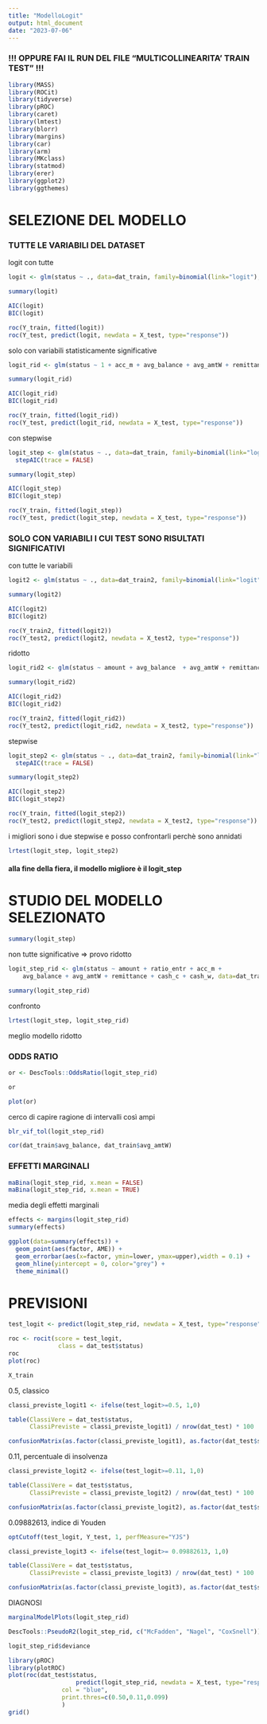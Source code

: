 ```yaml
---
title: "ModelloLogit"
output: html_document
date: "2023-07-06"
---
```


### !!! OPPURE FAI IL RUN DEL FILE "MULTICOLLINEARITA' TRAIN TEST" !!!

```r
library(MASS)
library(ROCit)
library(tidyverse)
library(pROC)
library(caret)
library(lmtest)
library(blorr)
library(margins)
library(car)
library(arm)
library(MKclass)
library(statmod)
library(erer)
library(ggplot2)
library(ggthemes)
```



# SELEZIONE DEL MODELLO 

### TUTTE LE VARIABILI DEL DATASET 

logit con tutte 

```r
logit <- glm(status ~ ., data=dat_train, family=binomial(link="logit"), x=TRUE) 
```

```r
summary(logit)
```

```r
AIC(logit)
BIC(logit)
```

```r
roc(Y_train, fitted(logit))
roc(Y_test, predict(logit, newdata = X_test, type="response"))
```


solo con variabili statisticamente significative

```r
logit_rid <- glm(status ~ 1 + acc_m + avg_balance + avg_amtW + remittance + cash_c + cash_w, data=dat_train, family=binomial(link="logit"), x=TRUE) 
```

```r
summary(logit_rid)
```

```r
AIC(logit_rid)
BIC(logit_rid)
```

```r
roc(Y_train, fitted(logit_rid))
roc(Y_test, predict(logit_rid, newdata = X_test, type="response"))
```


con stepwise

```r
logit_step <- glm(status ~ ., data=dat_train, family=binomial(link="logit"), x=TRUE) %>%
  stepAIC(trace = FALSE)
```

```r
summary(logit_step)
```

```r
AIC(logit_step)
BIC(logit_step)
```

```r
roc(Y_train, fitted(logit_step))
roc(Y_test, predict(logit_step, newdata = X_test, type="response"))
```



### SOLO CON VARIABILI I CUI TEST SONO RISULTATI SIGNIFICATIVI 

con tutte le variabili 

```r
logit2 <- glm(status ~ ., data=dat_train2, family=binomial(link="logit"), x=TRUE)
```

```r
summary(logit2)
```

```r
AIC(logit2)
BIC(logit2)
```

```r
roc(Y_train2, fitted(logit2))
roc(Y_test2, predict(logit2, newdata = X_test2, type="response"))
```


ridotto

```r
logit_rid2 <- glm(status ~ amount + avg_balance  + avg_amtW + remittance + cash_c + cash_w, data=dat_train2, family=binomial(link="logit"), x=TRUE)
```

```r
summary(logit_rid2)
```

```r
AIC(logit_rid2)
BIC(logit_rid2)
```

```r
roc(Y_train2, fitted(logit_rid2))
roc(Y_test2, predict(logit_rid2, newdata = X_test2, type="response"))
```


stepwise 

```r
logit_step2 <- glm(status ~ ., data=dat_train2, family=binomial(link="logit"), x=TRUE) %>%
  stepAIC(trace = FALSE)
```

```r
summary(logit_step2)
```

```r
AIC(logit_step2)
BIC(logit_step2)
```

```r
roc(Y_train, fitted(logit_step2))
roc(Y_test2, predict(logit_step2, newdata = X_test2, type="response"))
```



i migliori sono i due stepwise e posso confrontarli perchè sono annidati 

```r
lrtest(logit_step, logit_step2)
```



#### alla fine della fiera, il modello migliore è il logit_step 



# STUDIO DEL MODELLO SELEZIONATO 

```r
summary(logit_step)
```

non tutte significative => provo ridotto 

```r
logit_step_rid <- glm(status ~ amount + ratio_entr + acc_m + 
    avg_balance + avg_amtW + remittance + cash_c + cash_w, data=dat_train, family=binomial(link="logit"), x=TRUE)
```

```r
summary(logit_step_rid)
```

confronto 

```r
lrtest(logit_step, logit_step_rid)
```

meglio modello ridotto 



### ODDS RATIO 

```r
or <- DescTools::OddsRatio(logit_step_rid)
```

```r
or
```

```r
plot(or)
```

cerco di capire ragione di intervalli così ampi 

```r
blr_vif_tol(logit_step_rid)
```

```r
cor(dat_train$avg_balance, dat_train$avg_amtW)
```


### EFFETTI MARGINALI 

```r
maBina(logit_step_rid, x.mean = FALSE)
maBina(logit_step_rid, x.mean = TRUE)
```

media degli effetti marginali 
```r
effects <- margins(logit_step_rid)
summary(effects)
```

```r
ggplot(data=summary(effects)) +
  geom_point(aes(factor, AME)) +
  geom_errorbar(aes(x=factor, ymin=lower, ymax=upper),width = 0.1) +
  geom_hline(yintercept = 0, color="grey") +
  theme_minimal()
```



# PREVISIONI 

```r
test_logit <- predict(logit_step_rid, newdata = X_test, type="response")
```

```r
roc <- rocit(score = test_logit,  
              class = dat_test$status)
roc
plot(roc)
```

```r
X_train
```


0.5, classico 

```r
classi_previste_logit1 <- ifelse(test_logit>=0.5, 1,0) 
```

```r
table(ClassiVere = dat_test$status, 
      ClassiPreviste = classi_previste_logit1) / nrow(dat_test) * 100
```

```r
confusionMatrix(as.factor(classi_previste_logit1), as.factor(dat_test$status), positive="1")
```


0.11, percentuale di insolvenza 

```r
classi_previste_logit2 <- ifelse(test_logit>=0.11, 1,0) 
```

```r
table(ClassiVere = dat_test$status, 
      ClassiPreviste = classi_previste_logit2) / nrow(dat_test) * 100
```

```r
confusionMatrix(as.factor(classi_previste_logit2), as.factor(dat_test$status), positive="1")
```


0.09882613, indice di Youden

```r
optCutoff(test_logit, Y_test, 1, perfMeasure="YJS")
```

```r
classi_previste_logit3 <- ifelse(test_logit>= 0.09882613, 1,0) 
```

```r
table(ClassiVere = dat_test$status, 
      ClassiPreviste = classi_previste_logit3) / nrow(dat_test) * 100
```

```r
confusionMatrix(as.factor(classi_previste_logit3), as.factor(dat_test$status), positive="1")
```





DIAGNOSI

```r
marginalModelPlots(logit_step_rid)
```


```r
DescTools::PseudoR2(logit_step_rid, c("McFadden", "Nagel", "CoxSnell"))
```

```r
logit_step_rid$deviance
```


```r
library(pROC)
library(plotROC)
plot(roc(dat_test$status,
                   predict(logit_step_rid, newdata = X_test, type="response")),
               col = "blue", 
               print.thres=c(0.50,0.11,0.099)
               )
grid()
```



